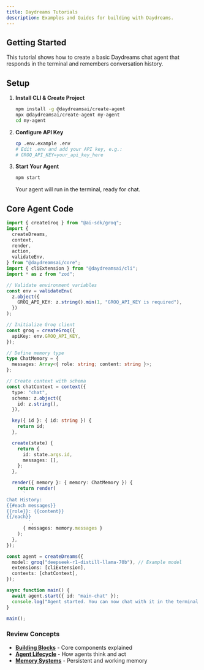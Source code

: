 ```yaml
---
title: Daydreams Tutorials
description: Examples and Guides for building with Daydreams.
---
```


## Getting Started

This tutorial shows how to create a basic Daydreams chat agent that responds in
the terminal and remembers conversation history.

## Setup

1.  **Install CLI & Create Project**

    ```bash title="create-new-agent.sh"
    npm install -g @daydreamsai/create-agent
    npx @daydreamsai/create-agent my-agent
    cd my-agent
    ```

2.  **Configure API Key**

    ```bash title=".env-setup"
    cp .env.example .env
    # Edit .env and add your API key, e.g.:
    # GROQ_API_KEY=your_api_key_here
    ```

3.  **Start Your Agent**

    ```bash title="start-agent.sh"
    npm start
    ```

    Your agent will run in the terminal, ready for chat.

## Core Agent Code

```typescript title="index.ts"
import { createGroq } from "@ai-sdk/groq";
import {
  createDreams,
  context,
  render,
  action,
  validateEnv,
} from "@daydreamsai/core";
import { cliExtension } from "@daydreamsai/cli";
import * as z from "zod";

// Validate environment variables
const env = validateEnv(
  z.object({
    GROQ_API_KEY: z.string().min(1, "GROQ_API_KEY is required"),
  })
);

// Initialize Groq client
const groq = createGroq({
  apiKey: env.GROQ_API_KEY,
});

// Define memory type
type ChatMemory = {
  messages: Array<{ role: string; content: string }>;
};

// Create context with schema
const chatContext = context({
  type: "chat",
  schema: z.object({
    id: z.string(),
  }),

  key({ id }: { id: string }) {
    return id;
  },

  create(state) {
    return {
      id: state.args.id,
      messages: [],
    };
  },

  render({ memory }: { memory: ChatMemory }) {
    return render(
      `
Chat History:
{{#each messages}}
{{role}}: {{content}}
{{/each}}
        `,
      { messages: memory.messages }
    );
  },
});

const agent = createDreams({
  model: groq("deepseek-r1-distill-llama-70b"), // Example model
  extensions: [cliExtension],
  contexts: [chatContext],
});

async function main() {
  await agent.start({ id: "main-chat" });
  console.log("Agent started. You can now chat with it in the terminal.");
}

main();
```

### Review Concepts

- **[Building Blocks](/docs/core/concepts/building-blocks)** - Core components
  explained
- **[Agent Lifecycle](/docs/core/concepts/agent-lifecycle)** - How agents think
  and act
- **[Memory Systems](/docs/core/concepts/memory)** - Persistent and working
  memory

